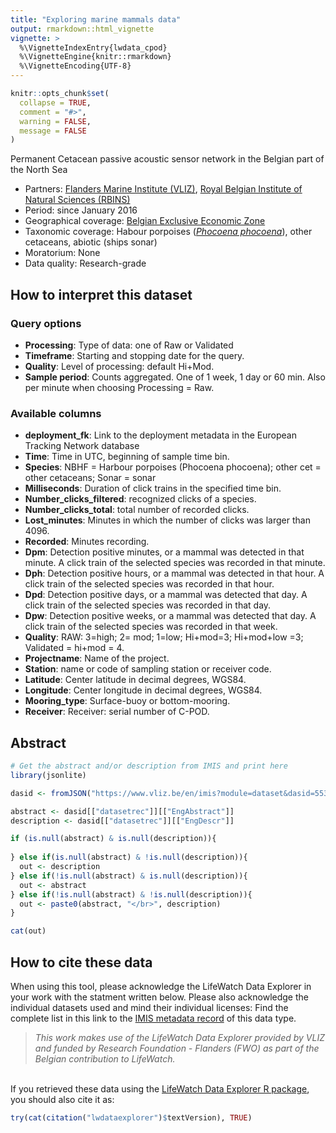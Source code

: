```yaml
---
title: "Exploring marine mammals data"
output: rmarkdown::html_vignette
vignette: >
  %\VignetteIndexEntry{lwdata_cpod}
  %\VignetteEngine{knitr::rmarkdown}
  %\VignetteEncoding{UTF-8}
---
```


```r
knitr::opts_chunk$set(
  collapse = TRUE,
  comment = "#>",
  warning = FALSE,
  message = FALSE
)
```

<!--- Insert image
<img src='' class='rightimg'/>
-->

<!--- Describe datatype in one or two sentences. -->
Permanent Cetacean passive acoustic sensor network in the Belgian part of the North Sea

- Partners: [Flanders Marine Institute (VLIZ)](https://www.vliz.be/en/imis?module=institute&insid=36), [Royal Belgian Institute of Natural Sciences (RBINS)](https://www.vliz.be/en/imis?module=institute&insid=1883)
- Period: since January 2016
- Geographical coverage: [Belgian Exclusive Economic Zone](https://www.marineregions.org/gazetteer.php?p=details&id=3293)
- Taxonomic coverage: Habour porpoises (_[Phocoena phocoena](https://www.marinespecies.org/aphia.php?p=taxdetails&id=137117)_), other cetaceans, abiotic (ships sonar)
- Moratorium: None
- Data quality: Research-grade
 
## How to interpret this dataset
 
### Query options
* **Processing**: Type of data: one of Raw or Validated
* **Timeframe**: Starting and stopping date for the query.
* **Quality**:  Level of processing: default Hi+Mod.
* **Sample period**: Counts aggregated. One of 1 week, 1 day or 60 min. Also per minute when choosing Processing = Raw.
 
### Available columns
* **deployment_fk**: Link to the deployment metadata in the European Tracking Network database
* **Time**: Time in UTC, beginning of sample time bin.
* **Species**: NBHF = Harbour porpoises (Phocoena phocoena); other cet = other cetaceans; Sonar = sonar 
* **Milliseconds**: Duration of click trains in the specified time bin.
* **Number_clicks_filtered**: recognized clicks of a species.
* **Number_clicks_total**: total number of recorded clicks.
* **Lost_minutes**: Minutes in which the number of clicks was larger than 4096.
* **Recorded**: Minutes recording.
* **Dpm**: Detection positive minutes, or a mammal was detected in that minute. A click train of the selected species was recorded in that minute.
* **Dph**: Detection positive hours, or a mammal was detected in that hour. A click train of the selected species was recorded in that hour.
* **Dpd**: Detection positive days, or a mammal was detected that day. A click train of the selected species was recorded in that day.
* **Dpw**: Detection positive weeks, or a mammal was detected that day. A click train of the selected species was recorded in that week.
* **Quality**: RAW: 3=high; 2= mod; 1=low; Hi+mod=3; Hi+mod+low =3; Validated = hi+mod = 4.
* **Projectname**: Name of the project.
* **Station**: name or code of sampling station or receiver code.
* **Latitude**: Center latitude in decimal degrees, WGS84.
* **Longitude**: Center longitude in decimal degrees, WGS84.
* **Mooring_type**: Surface-buoy or bottom-mooring.
* **Receiver**: Receiver: serial number of C-POD.

## Abstract

```r
# Get the abstract and/or description from IMIS and print here
library(jsonlite)

dasid <- fromJSON("https://www.vliz.be/en/imis?module=dataset&dasid=5531&show=json")

abstract <- dasid[["datasetrec"]][["EngAbstract"]]
description <- dasid[["datasetrec"]][["EngDescr"]]

if (is.null(abstract) & is.null(description)){
  
} else if(is.null(abstract) & !is.null(description)){
  out <- description
} else if(!is.null(abstract) & is.null(description)){
  out <- abstract
} else if(!is.null(abstract) & !is.null(description)){
  out <- paste0(abstract, "</br>", description)
}

cat(out)
```

## How to cite these data

When using this tool, please acknowledge the LifeWatch Data Explorer in your work with the statment written below. Please also acknowledge the individual datasets used and mind their individual licenses: Find the complete list in this link to the [IMIS metadata record](https://www.vliz.be/en/imis?module=dataset&dasid=5531) of this data type.

> _This work makes use of the LifeWatch Data Explorer provided by VLIZ and funded by Research Foundation - Flanders (FWO) as part of the Belgian contribution to LifeWatch._

</br>
If you retrieved these data using the [LifeWatch Data Explorer R package](https://github.com/lifewatch/lwdataexplorer/), you should also cite it as: 

```r
try(cat(citation("lwdataexplorer")$textVersion), TRUE)
```


